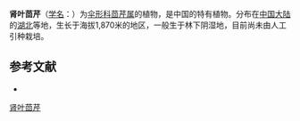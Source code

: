 {{NoteTA|G1=LS}}
{{Speciesbox
| name = 肾叶茴芹
| status = 
| status_system = 
| image = 
| genus = Pimpinella
| species = renifolia
| authority = Wolff in Fedde
}}

'''肾叶茴芹'''（[[学名|学名]]：{{lang|la|''Pimpinella renifolia''}}）为[[伞形科|伞形科]][[茴芹属|茴芹属]]的植物，是中国的特有植物。分布在[[中国大陆|中国大陆]]的[[湖北|湖北]]等地，生长于海拔1,870米的地区，一般生于林下阴湿地，目前尚未由人工引种栽培。

== 参考文献 ==
<div class="references-small">
* {{cite web| url =http://www.bioinfo.cn/db05/KmzwSpecies.php?action=view&id=22910| title =肾叶茴芹| work =《中国高等植物数据库全库》| publisher =中国科学院微生物研究所| author =昆明植物研究所| accessdate =2009-02-25}}{{dead link|date=2018年4月 |bot=InternetArchiveBot |fix-attempted=yes }}
</div>
{{Taxonbar|from=Q15231846}}

[[Category:茴芹属|肾叶茴芹]]


{{Apiales-stub}}